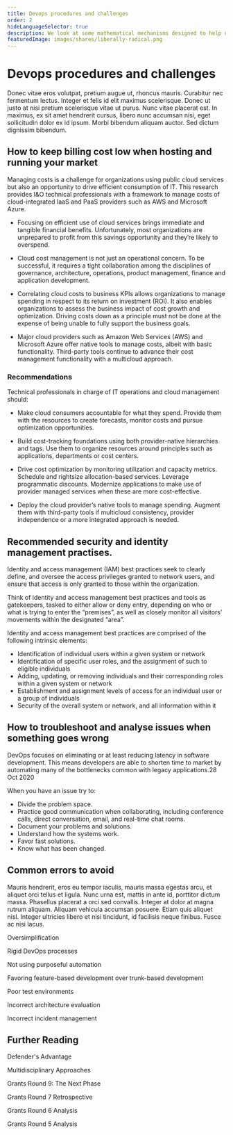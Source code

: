 ```yaml
---
title: Devops procedures and challenges
order: 2
hideLanguageSelector: true
description: We look at some mathematical mechanisms designed to help us collective decide what to fund in the most optimal way so that we may more sustainably govern ourselves.
featuredImage: images/shares/liberally-radical.png
---
```


# Devops procedures and challenges

Donec vitae eros volutpat, pretium augue ut, rhoncus mauris. Curabitur nec fermentum lectus. Integer et felis id elit maximus scelerisque. Donec ut justo at nisi pretium scelerisque vitae ut purus. Nunc vitae placerat est. In maximus, ex sit amet hendrerit cursus, libero nunc accumsan nisi, eget sollicitudin dolor ex id ipsum. Morbi bibendum aliquam auctor. Sed dictum dignissim bibendum. 

## How to keep billing cost low when hosting and running your market

Managing costs is a challenge for organizations using public cloud services but also an opportunity to drive efficient consumption of IT. This research provides I&O technical professionals with a framework to manage costs of cloud-integrated IaaS and PaaS providers such as AWS and Microsoft Azure.

- Focusing on efficient use of cloud services brings immediate and tangible financial benefits. Unfortunately, most organizations are unprepared to profit from this savings opportunity and they’re likely to overspend.

- Cloud cost management is not just an operational concern. To be successful, it requires a tight collaboration among the disciplines of governance, architecture, operations, product management, finance and application development.

- Correlating cloud costs to business KPIs allows organizations to manage spending in respect to its return on investment (ROI). It also enables organizations to assess the business impact of cost growth and optimization. Driving costs down as a principle must not be done at the expense of being unable to fully support the business goals.

- Major cloud providers such as Amazon Web Services (AWS) and Microsoft Azure offer native tools to manage costs, albeit with basic functionality. Third-party tools continue to advance their cost management functionality with a multicloud approach.

### Recommendations

Technical professionals in charge of IT operations and cloud management should:

- Make cloud consumers accountable for what they spend. Provide them with the resources to create forecasts, monitor costs and pursue optimization opportunities.

- Build cost-tracking foundations using both provider-native hierarchies and tags. Use them to organize resources around principles such as applications, departments or cost centers.

- Drive cost optimization by monitoring utilization and capacity metrics. Schedule and rightsize allocation-based services. Leverage programmatic discounts. Modernize applications to make use of provider managed services when these are more cost-effective.

- Deploy the cloud provider’s native tools to manage spending. Augment them with third-party tools if multicloud consistency, provider independence or a more integrated approach is needed.


## Recommended security and identity management practises. 

Identity and access management (IAM) best practices seek to clearly define, and oversee the access privileges granted to network users, and ensure that access is only granted to those within the organization. 

Think of identity and access management best practices and tools as gatekeepers, tasked to either allow or deny entry, depending on who or what is trying to enter the “premises”, as well as closely monitor all visitors’ movements within the designated “area”. 


Identity and access management best practices are comprised of the following intrinsic elements:

- Identification of individual users within a given system or network
- Identification of specific user roles, and the assignment of such to eligible individuals 
- Adding, updating, or removing individuals and their corresponding roles within a given system or network
- Establishment and assignment levels of access for an individual user or a group of individuals
- Security of the overall system or network, and all information within it

## How to troubleshoot and analyse issues when something goes wrong

DevOps focuses on eliminating or at least reducing latency in software development. This means developers are able to shorten time to market by automating many of the bottlenecks common with legacy applications.28 Oct 2020

When you have an issue try to:

- Divide the problem space.
- Practice good communication when collaborating, including conference calls, direct conversation, email, and real-time chat rooms.
- Document your problems and solutions.
- Understand how the systems work.
- Favor fast solutions.
- Know what has been changed.

## Common errors to avoid

Mauris hendrerit, eros eu tempor iaculis, mauris massa egestas arcu, et aliquet orci tellus et ligula. Nunc urna est, mattis in ante id, porttitor dictum massa. Phasellus placerat a orci sed convallis. Integer at dolor at magna rutrum aliquam. Aliquam vehicula accumsan posuere. Etiam quis aliquet nisl. Integer ultricies libero et nisi tincidunt, id facilisis neque finibus. Fusce ac nisi lacus.

<Process>

Oversimplification

Rigid DevOps processes

Not using purposeful automation

Favoring feature-based development over trunk-based development

Poor test environments

Incorrect architecture evaluation

Incorrect incident management

</Process>


## Further Reading

<List>

<Link to="https://gitcoin.co/blog/how-to-attack-and-defend-quadratic-funding/">

Defender's Advantage

</Link>

<Link to="https://gitcoin.co/blog/token-engineering-open-science-program-a-multidisciplinary-study-of-gitcoin-grants/">

Multidisciplinary Approaches

</Link>

<Link to="https://vitalik.ca/general/2021/04/02/round9.html">

Grants Round 9: The Next Phase

</Link>

<Link to="https://vitalik.ca/general/2020/10/18/round7.html">

Grants Round 7 Retrospective

</Link>

<Link to="https://vitalik.ca/general/2020/07/22/round6.html">

Grants Round 6 Analysis

</Link>

<Link to="https://vitalik.ca/general/2020/04/30/round5.html">

Grants Round 5 Analysis

</Link>

</List>
